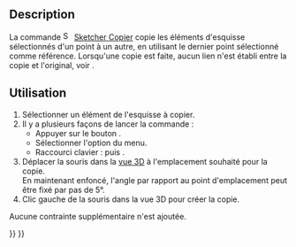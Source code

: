 <languages/>

{{Docnav/fr
|
|
|[[Sketcher_Workbench/fr|Atelier Sketcher]]
|
|
|IconC=Workbench_Sketcher.svg
}}

{{VeryImportantMessage|Cet outil est obsolète, il ne sera plus disponible dans {{VersionPlus/fr|1.0}}. Utiliser plutôt [[Sketcher_Translate/fr|Sketcher Déplacer/dupliquer]].}}

{{GuiCommand/fr
|Name=Sketcher Copy
|Name/fr=Sketcher Copier
|MenuLocation=Esquisse → Outils d'esquisse → Copier
|Workbenches=[[Sketcher_Workbench/fr|Sketcher]]
|Shortcut={{KEY|Z}} {{KEY|C}}
|Version=0.16
|SeeAlso=[[Sketcher_Clone/fr|Sketcher Cloner]], [[Sketcher_Move/fr|Sketcher Déplacer]]
}}

==Description==

La commande [[Image:Sketcher_Copy.svg|16px]] [[Sketcher_Copy/fr|Sketcher Copier]] copie les éléments d'esquisse sélectionnés d'un point à un autre, en utilisant le dernier point sélectionné comme référence. Lorsqu'une copie est faite, aucun lien n'est établi entre la copie et l'original, voir {{Button|[[File:Sketcher_Clone.svg|16px]] [[Sketcher_Clone/fr|Sketcher Cloner]]}}.

<span id="Usage"></span>
==Utilisation==

# Sélectionner un élément de l'esquisse à copier.
# Il y a plusieurs façons de lancer la commande :
#* Appuyer sur le bouton {{Button|[[Image:Sketcher_Copy.svg|16px]] [[Sketcher_Copy/fr|Copier]]}}.
#* Sélectionner l'option {{MenuCommand|Esquisse → Outils d'esquisse → [[Image:Sketcher_Copy.svg|16px]] Copier}} du menu.
#* Raccourci clavier : {{KEY|Z}} puis {{KEY|C}}.
# Déplacer la souris dans la [[3D_view/fr|vue 3D]] à l'emplacement souhaité pour la copie.</br>En maintenant {{KEY|Maj}} enfoncé, l'angle par rapport au point d'emplacement peut être fixé par pas de 5°. {{Version/fr|0.20}}
# Clic gauche de la souris dans la vue 3D pour créer la copie.
Aucune contrainte supplémentaire n'est ajoutée.


{{Docnav/fr
|
|
|[[Sketcher_Workbench/fr|Atelier Sketcher]]
|
|
|IconC=Workbench_Sketcher.svg
}}

{{Sketcher_Tools_navi{{#translation:}}}}
{{Userdocnavi{{#translation:}}}}